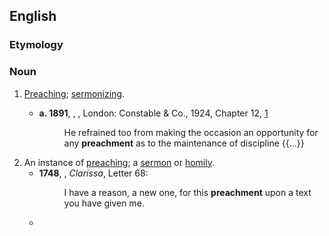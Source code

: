 ==English==

===Etymology===
{{suffix|en|preach|ment}}

===Noun===
{{en-noun|~}}

# {{lb|en|now|chiefly|depreciative}} [[preaching|Preaching]]; [[sermonizing]]. {{defdate|from 14th c.}}
#* '''a. 1891''', {{w|Herman Melville}}, ''{{w|Billy Budd}}'', London: Constable & Co., 1924, Chapter 12, [http://gutenberg.net.au/ebooks06/0608511h.html]
#*: He refrained too from making the occasion an opportunity for any '''preachment''' as to the maintenance of discipline {{...}}
# An instance of [[preaching]]; a [[sermon]] or [[homily]]. {{defdate|from 15th c.}}
#*'''1748''', {{w|Samuel Richardson}}, ''Clarissa'', Letter 68:
#*:I have a reason, a new one, for this '''preachment''' upon a text you have given me.
#* {{quote-journal|en|author=Steven Erlanger|authorlink=Steven Erlanger|title=Are Western values losing their sway? &#91;print version: Did liberalism win? It's not clear, ''International New York Times'', 14 September 2015, p.&nbsp;7&#93;|url=http://www.nytimes.com/2015/09/13/sunday-review/are-western-values-losing-their-sway.html|work={{w|The New York Times}}|date=12 September 2015|passage=Many of the emerging powerhouses of globalization, like Brazil, are interested in democracy and the rule of law, but not in the '''preachments''' of the West, which they regard as laced with hypocrisy.}}